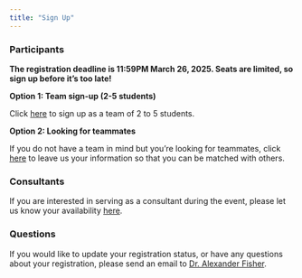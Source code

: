 ```yaml
---
title: "Sign Up"
---
```


<!-- https://forms.gle/uqqJvR4VhM1YuKCR8 -->

### Participants

<!-- Registration to participate in DataFest 2025 @ Duke is not yet open. Please check back soon! -->

<!-- :::callout-important -->
<!-- **Registration as a participant for DataFest 2024 has closed. The event is at capacity.** -->
<!-- ::: -->

<!-- If you'd like to be placed on a waitlist in the event of no-shows, please contact [Prof. Alexander Fisher](mailto:aaf29@duke.edu). -->

<!-- Click on the option that applies to you. Regardless of the option you choose, you will automatically be placed on the ASA DataFest<sup>TM</sup> mailing list to receive updates and announcements. -->

:::callout-note
**The registration deadline is 11:59PM March 26, 2025. Seats are limited, so sign up before it's too late!**
:::

**Option 1: Team sign-up (2-5 students)**

Click [here](https://forms.gle/CnQ5SgWfLy6Nf3Yo8) to sign up as a team of 2 to 5 students.

**Option 2: Looking for teammates**

<!-- This registration option will open soon. -->

If you do not have a team in mind but you're looking for teammates, click [here](https://forms.gle/GXj2cDxhWXuj3Gyv7) to leave us your information so that you can be matched with others.

### Consultants

<!-- Check back Spring 2025.  -->

<!-- Consultant sign-ups have closed. -->

If you are interested in serving as a consultant during the event, please let us know your availability [here](https://forms.gle/RNB9ywSo4CBUTZNP6).

### Questions

::: callout-important

If you would like to update your registration status, or have any questions about your registration, please send an email to [Dr. Alexander Fisher](mailto:aaf29@duke.edu).

:::
